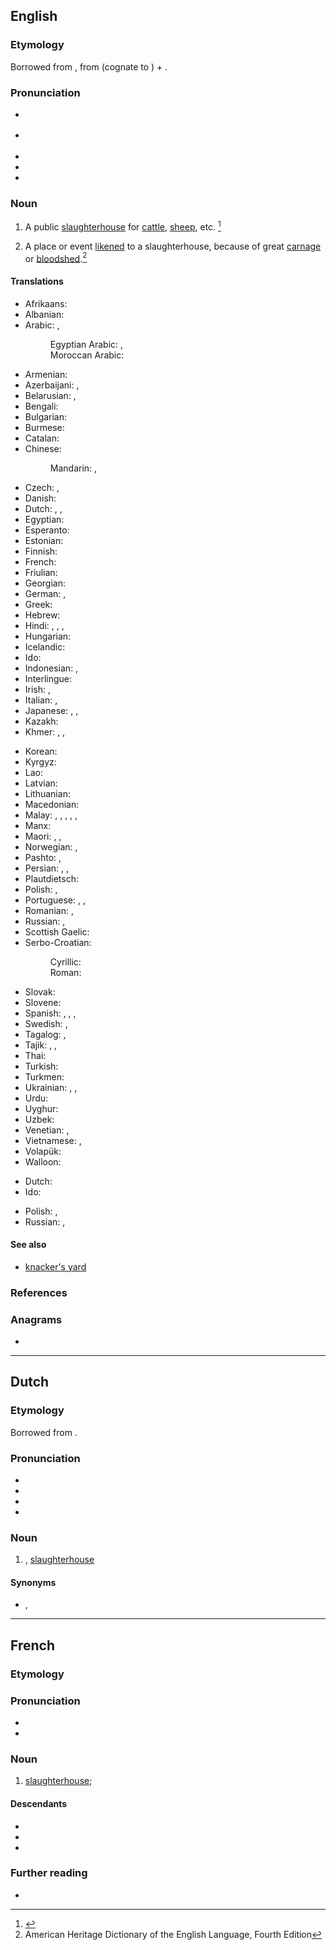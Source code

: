 ==English==
{{was wotd|2008|December|7}}
{{Wikisource1911Enc|Abattoir}}

===Etymology===
Borrowed from {{bor|en|fr|abattoir}}, from {{m|fr|abattre||to slaughter}} (cognate to {{m|en|abate}}) + {{m|fr|-oir||-ory}}.

===Pronunciation===
* {{a|RP}} {{IPA|en|/ˈæb.əˌtwɑː(ɹ)/}}
* {{a|GenAm}} {{IPA|en|/ˈæb.əˌtwɑɹ/|/ˈæb.əˌtwɑ/}}
* {{audio|en|en-us-abattoir.ogg|Audio (US)}}
* {{audio|en|en-au-abattoir.ogg|Audio (AU)}}
* {{hyphenation|en|ab|at|toir}}

===Noun===
{{en-noun}}

# A public [[slaughterhouse]] for [[cattle]], [[sheep]], etc. {{defdate|Early 19<sup>th</sup> century.}}<ref>{{R:SOED5|page=2}}</ref>
#: {{ux|en|Once the cows reach maturity, they're sent to the '''abbatoir'''.}}
# A place or event [[liken]]ed to a slaughterhouse, because of great [[carnage]] or [[bloodshed]].<ref>American Heritage Dictionary of the English Language, Fourth Edition</ref>
#: {{ux|en|The army's raid on the enemy turned into a major '''abattoir'''.}}

====Translations====
{{trans-top|public slaughterhouse}}
* Afrikaans: {{t|af|slaghuis}}
* Albanian: {{t+|sq|thertore|f}}
* Arabic: {{t|ar|مَسْلَخ|m}}, {{t|ar|مَجْزَر|m}}
*: Egyptian Arabic: {{t|arz|سلخانة|f|tr=salaxana|sc=Arab}}, {{t|arz|مدبح|m|tr=madbaḥḥ|sc=Arab}}
*: Moroccan Arabic: {{t|ary|ڭرنة|f|tr=garna}}
* Armenian: {{t+|hy|սպանդանոց}}
* Azerbaijani: {{t|az|mezbaha}}, {{t|az|sallaqxana}}
* Belarusian: {{t|be|бо́йня|f|sc=Cyrl}}, {{t|be|разні́ца|f}}
* Bengali: {{t|bn|কসাইখানা}}
* Bulgarian: {{t+|bg|кла́ница|f}}
* Burmese: {{t+|my|သားသတ်ရုံ}}
* Catalan: {{t+|ca|escorxador|m}}
* Chinese:
*: Mandarin: {{t+|cmn|屠宰場}}, {{t+|cmn|屠宰场|tr=túzǎichǎng}}
* Czech: {{t+|cs|jatky|f-p}}, {{t+|cs|jatka|f-p}}
* Danish: {{t|da|slagteri|n}}
* Dutch: {{t+|nl|slachthuis|n}}, {{t+|nl|abattoir|n}}, {{t+|nl|slachterij|f}}
* Egyptian: {{t-egy|nmt|h=T29-t:pr*Z1|f}}
* Esperanto: {{t|eo|buĉejo}}
* Estonian: {{t+|et|tapamaja}}
* Finnish: {{t+|fi|teurastamo}}
* French: {{t+|fr|abattoir|m}}
* Friulian: {{t|fur|macel|m}}
* Georgian: {{t|ka|სასაკლაო}}
* German: {{t+|de|Schlachthaus|n}}, {{t+|de|Schlachthof|m}}
* Greek: {{t+|el|σφαγείο|n}}
* Hebrew: {{t+|he|מִשְׁחָטָה|f|tr=mishkhatá}}
* Hindi: {{t+|hi|बूचड़खाना|m}}, {{t|hi|वधशाला|sc=Deva}}, {{t+|hi|कसाईखाना|m|sc=Deva}}, {{t|hi|वधस्थली|sc=Deva}}
* Hungarian: {{t+|hu|vágóhíd}}
* Icelandic: {{t|is|sláturhús|n}}
* Ido: {{t+|io|bucherio}}
* Indonesian: {{t|id|rumah jagal}}, {{t+|id|abatoar}}
* Interlingue: {{t|ie|abattuore}}
* Irish: {{t|ga|teach coscartha|m}}, {{t|ga|seamlas}}
* Italian: {{t+|it|mattatoio|m}}, {{t+|it|macello|m}}
* Japanese: {{t|ja|屠畜場|tr=とちくじょう, tochikujō|sc=Jpan}}, {{t|ja|屠場|tr=とじょう, tojō, とば, toba|sc=Jpan}}, {{t|ja|畜殺場|tr=ちくさつば, chikusatsuba|sc=Jpan}}
* Kazakh: {{t|kk|қасапхана}}
* Khmer: {{t+|km|គោឃាតដ្ឋាន}}, {{t|km|វធភូមិ}}, {{t|km|សត្វឃាតស្ថាន}}
{{trans-mid}}
* Korean: {{t|ko|도살장}}
* Kyrgyz: {{t|ky|кушкана}}
* Lao: {{t|lo|ໂຮງຂ້າສັດ}}
* Latvian: {{t|lv|lopkautuve|f}}
* Lithuanian: {{t|lt|skerdykla|f}}
* Macedonian: {{t|mk|кланица|f}}
* Malay: {{t|ms|rumah sembelihan}}, {{t|ms|rumah potong}}, {{t|ms|rumah sembelih}}, {{t|ms|pejagalan}}, {{t|ms|pembantaian}}, {{t|ms|penjagalan}}
* Manx: {{t|gv|thie buitçhoorys|m}}
* Maori: {{t|mi|wharepatu}}, {{t|mi|whare patu kararehe}}, {{t|mi|whare patu mīti}}
* Norwegian: {{t|no|slakterhus|n}}, {{t+|no|slakteri|n}}
* Pashto: {{t|ps|مسلخ|m|tr=masláx}}, {{t|ps|مذبح|m|tr=mazbáh}}
* Persian: {{t+|fa|کشتارگاه|tr=koštârgâh|sc=fa-Arab}}, {{t+|fa|سلاخ خانه|tr=sallâx-xâne|sc=fa-Arab}}, {{t+|fa|مسلخ|tr=maslax}}
* Plautdietsch: {{t|pdt|Schlachthus|n}}
* Polish: {{t+|pl|rzeźnia|f}}, {{t|pl|ubojnia|f}}
* Portuguese: {{t+|pt|matadouro|m}}, {{t+|pt|açougue}}, {{t+|pt|abatedouro|m}}
* Romanian: {{t+|ro|abator|n}}, {{t+|ro|măcelărie|f}}
* Russian: {{t+|ru|бо́йня|f}}, {{t+|ru|скотобо́йня|f}}
* Scottish Gaelic: {{t|gd|taigh-spadaidh|m}}
* Serbo-Croatian:
*: Cyrillic: {{t|sh|клаоница|f}}
*: Roman: {{t+|sh|klaonica|f}}
* Slovak: {{t|sk|jatka|f}}
* Slovene: {{t|sl|klavnica|f}}
* Spanish: {{t+|es|matadero|m}}, {{t|es|desolladero|m}}, {{t+|es|degolladero|m}}, {{t+|es|rastro|m}}
* Swedish: {{t+|sv|slakteri|n}}, {{t+|sv|slakthus|n}}
* Tagalog: {{t|tl|bahay-katayan}}, {{t|tl|lapaan}}
* Tajik: {{t|tg|кушторгоҳ}}, {{t|tg|саллоххона}}, {{t|tg|маслах}}
* Thai: {{t|th|โรงฆ่าสัตว์}}
* Turkish: {{t+|tr|mezbaha}}
* Turkmen: {{t|tk|gassaphana}}
* Ukrainian: {{t+|uk|бо́йня|f}}, {{t|uk|скотобі́йня|f}}, {{t+|uk|бі́йня|f}}
* Urdu: {{t|ur|بوچڑخانہ|m|tr=būcaṛkhāna}}
* Uyghur: {{t|ug|قۇشخانا}}
* Uzbek: {{t+|uz|kushxona}}
* Venetian: {{t|vec|maseło|m}}, {{t|vec|maçelo}}
* Vietnamese: {{t+|vi|lò mổ}}, {{t+|vi|lò sát sinh}}
* Volapük: {{t+|vo|pugöp}}
* Walloon: {{t+|wa|abatwer|m}}
{{trans-bottom}}

{{trans-top|a place likened to be a slaughterhouse}}
* Dutch: {{t|nl|slachtplaats|m}}
* Ido: {{t+|io|bucheyo}}
{{trans-mid}}
* Polish: {{t+|pl|rzeźnia|f}}, {{t+|pl|jatka|f}}
* Russian: {{t+|ru|резня́|f}}, {{t+|ru|бо́йня|f}}
{{trans-bottom}}

====See also====
* [[knacker's yard]]

===References===
<references/>

===Anagrams===
* {{anagrams|en|a=aabiortt|Baraitot}}

----

==Dutch==

===Etymology===
Borrowed from {{bor|nl|fr|abattoir}}.

===Pronunciation===
* {{IPA|nl|/ˌaː.baːˈtʋaːr/}}
* {{audio|nl|Nl-abattoir.ogg|Audio}}
* {{hyphenation|nl|abat|toir}}
* {{rhyme|nl|aːr}}

===Noun===
{{nl-noun|n|-s|abattoirtje}}

# {{l|en|abattoir}}, [[slaughterhouse]]

====Synonyms====
* {{l|nl|slachthuis}}, {{l|nl|slachterij}}

----

==French==

===Etymology===
{{af|fr|abattre|-oir}}

===Pronunciation===
* {{fr-IPA}}
* {{audio|fr|Fr-abattoir.ogg|audio}}

===Noun===
{{fr-noun|m}}

# [[slaughterhouse]]; {{l|en|abattoir}}

====Descendants====
* {{desc|nl|abattoir|bor=1}}
* {{desc|en|abattoir|bor=1}}
* {{desc|mos|batoaare|bor=1}}

===Further reading===
* {{R:TLFi}}